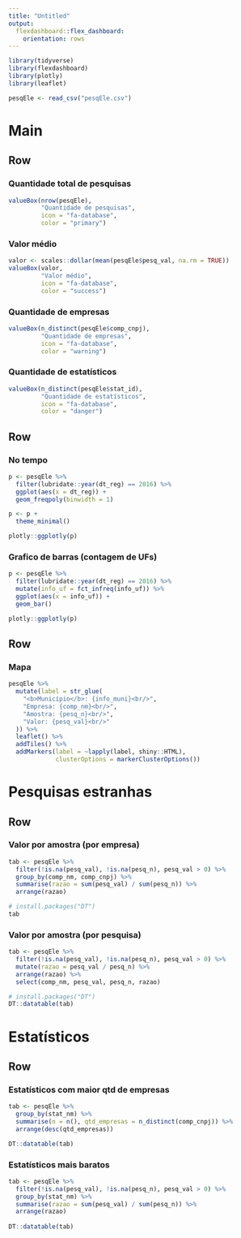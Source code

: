 ```yaml
---
title: "Untitled"
output: 
  flexdashboard::flex_dashboard:
    orientation: rows
---
```


```r
library(tidyverse)
library(flexdashboard)
library(plotly)
library(leaflet)

pesqEle <- read_csv("pesqEle.csv")

```

Main
========================

Row
-----------------------------------------------

### Quantidade total de pesquisas {.value-box}

```r
valueBox(nrow(pesqEle), 
         "Quantidade de pesquisas", 
         icon = "fa-database",
         color = "primary")
```

### Valor médio {.value-box}

```r
valor <- scales::dollar(mean(pesqEle$pesq_val, na.rm = TRUE))
valueBox(valor, 
         "Valor médio", 
         icon = "fa-database",
         color = "success")
```

### Quantidade de empresas {.value-box}

```r
valueBox(n_distinct(pesqEle$comp_cnpj), 
         "Quantidade de empresas", 
         icon = "fa-database",
         color = "warning")
```

### Quantidade de estatísticos {.value-box}

```r
valueBox(n_distinct(pesqEle$stat_id), 
         "Quantidade de estatísticos", 
         icon = "fa-database",
         color = "danger")
```

Row
----------------------------------------------------

### No tempo

```r
p <- pesqEle %>%
  filter(lubridate::year(dt_reg) == 2016) %>% 
  ggplot(aes(x = dt_reg)) +
  geom_freqpoly(binwidth = 1)

p <- p +
  theme_minimal()

plotly::ggplotly(p)
```

### Grafico de barras (contagem de UFs)

```r

p <- pesqEle %>%
  filter(lubridate::year(dt_reg) == 2016) %>% 
  mutate(info_uf = fct_infreq(info_uf)) %>%
  ggplot(aes(x = info_uf)) +
  geom_bar()

plotly::ggplotly(p)
```


Row
---------------------------------------

### Mapa


```r

pesqEle %>% 
  mutate(label = str_glue(
    "<b>Município</b>: {info_muni}<br/>",
    "Empresa: {comp_nm}<br/>",
    "Amostra: {pesq_n}<br/>",
    "Valor: {pesq_val}<br/>"
  )) %>% 
  leaflet() %>% 
  addTiles() %>% 
  addMarkers(label = ~lapply(label, shiny::HTML),
             clusterOptions = markerClusterOptions())
```




Pesquisas estranhas
======================================

Row
-------------------------------------


### Valor por amostra (por empresa)

```r
tab <- pesqEle %>% 
  filter(!is.na(pesq_val), !is.na(pesq_n), pesq_val > 0) %>% 
  group_by(comp_nm, comp_cnpj) %>% 
  summarise(razao = sum(pesq_val) / sum(pesq_n)) %>% 
  arrange(razao)

# install.packages("DT")
tab
```

### Valor por amostra (por pesquisa)

```r
tab <- pesqEle %>% 
  filter(!is.na(pesq_val), !is.na(pesq_n), pesq_val > 0) %>% 
  mutate(razao = pesq_val / pesq_n) %>% 
  arrange(razao) %>% 
  select(comp_nm, pesq_val, pesq_n, razao)

# install.packages("DT")
DT::datatable(tab)
```


Estatísticos
======================================


Row
--------------------------------------

### Estatísticos com maior qtd de empresas

```r

tab <- pesqEle %>% 
  group_by(stat_nm) %>% 
  summarise(n = n(), qtd_empresas = n_distinct(comp_cnpj)) %>% 
  arrange(desc(qtd_empresas))

DT::datatable(tab)
```

### Estatísticos mais baratos

```r
tab <- pesqEle %>% 
  filter(!is.na(pesq_val), !is.na(pesq_n), pesq_val > 0) %>% 
  group_by(stat_nm) %>% 
  summarise(razao = sum(pesq_val) / sum(pesq_n)) %>% 
  arrange(razao)
  
DT::datatable(tab)
```




